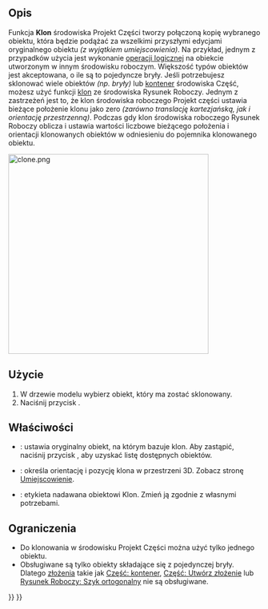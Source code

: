<languages/>

{{Docnav/pl
|[[PartDesign_SubShapeBinder/pl|Łącznik kształtów podrzędnych]]
|[[PartDesign_Plane/pl|Utwórz płaszczyznę odniesienia]]
|[[PartDesign_Workbench/pl|środowisko pracy Projekt Części]]
|IconL=PartDesign_SubShapeBinder.svg
|IconR=PartDesign_Plane.svg
|IconC=Workbench_PartDesign.svg
}}

{{GuiCommand/pl
|Name=PartDesign Clone
|Name/pl=Projekt Części: Utwórz klona
|MenuLocation=Projekt części → Utwórz klona
|Workbenches=[[PartDesign_Workbench/pl|Projekt części]]
|Version=0.17
|Version=0.17
|SeeAlso=[[Draft_Clone/pl|Klon]]
}}

<span id="Description"></span>
==Opis==

Funkcja '''Klon''' środowiska Projekt Części tworzy połączoną kopię wybranego obiektu, która będzie podążać za wszelkimi przyszłymi edycjami oryginalnego obiektu ''(z wyjątkiem umiejscowienia)''. Na przykład, jednym z przypadków użycia jest wykonanie [[PartDesign_Boolean/pl|operacji logicznej]] na obiekcie utworzonym w innym środowisku roboczym. Większość typów obiektów jest akceptowana, o ile są to pojedyncze bryły. Jeśli potrzebujesz sklonować wiele obiektów ''(np. bryły)'' lub [[Std_Part/pl|kontener]] środowiska Część, możesz użyć funkcji [[Draft_Clone/pl|klon]] ze środowiska Rysunek Roboczy. Jednym z zastrzeżeń jest to, że klon środowiska roboczego Projekt części ustawia bieżące położenie klonu jako zero ''(zarówno translację kartezjańską, jak i orientację przestrzenną)''. Podczas gdy klon środowiska roboczego Rysunek Roboczy oblicza i ustawia wartości liczbowe bieżącego położenia i orientacji klonowanych obiektów w odniesieniu do pojemnika klonowanego obiektu.

[[File:clone.png|400px]]
{{Caption|Klon sworznia podczas przesuwania w przestrzeni 3D jako niezależny obiekt}}

<span id="Usage"></span>
==Użycie==

# W drzewie modelu wybierz obiekt, który ma zostać sklonowany.
# Naciśnij przycisk {{Button|[[File:PartDesign_Clone.svg|24px]] '''Utwórz klona'''}}.

<span id="Properties"></span>
==Właściwości==

* {{PropertyData|Cecha bazowa}}: ustawia oryginalny obiekt, na którym bazuje klon. Aby zastąpić, naciśnij przycisk {{Button|...}}, aby uzyskać listę dostępnych obiektów.
* {{PropertyData|Umiejscowninie}}: określa orientację i pozycję klona w przestrzeni 3D. Zobacz stronę [[Placement/pl|Umiejscowienie]].
* {{PropertyData|Etykieta}}: etykieta nadawana obiektowi Klon. Zmień ją zgodnie z własnymi potrzebami.

<span id="Limitations"></span>
==Ograniczenia==

* Do klonowania w środowisku Projekt Części można użyć tylko jednego obiektu.
* Obsługiwane są tylko obiekty składające się z pojedynczej bryły. Dlatego [[Glossary/pl#Compound|złożenia]] takie jak [[Std_Part/pl|Część: kontener]], [[Part_Compound/pl|Część: Utwórz złożenie]] lub [[Draft_OrthoArray/pl|Rysunek Roboczy: Szyk ortogonalny]] nie są obsługiwane.


{{Docnav/pl
|[[PartDesign_SubShapeBinder/pl|Łącznik kształtów podrzędnych]]
|[[PartDesign_Plane/pl|Utwórz płaszczyznę odniesienia]]
|[[PartDesign_Workbench/pl|środowisko pracy Projekt Części]]
|IconL=PartDesign_SubShapeBinder.svg
|IconR=PartDesign_Plane.svg
|IconC=Workbench_PartDesign.svg
}}

{{PartDesign_Tools_navi{{#translation:}}}}
{{Userdocnavi{{#translation:}}}}